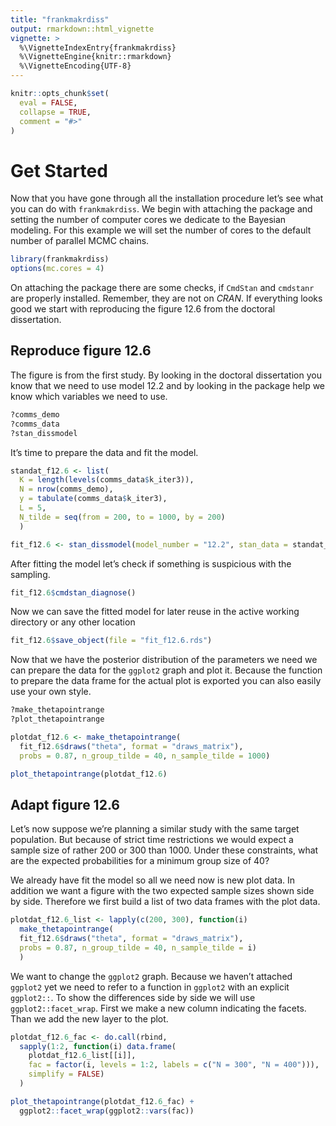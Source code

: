 ```yaml
---
title: "frankmakrdiss"
output: rmarkdown::html_vignette
vignette: >
  %\VignetteIndexEntry{frankmakrdiss}
  %\VignetteEngine{knitr::rmarkdown}
  %\VignetteEncoding{UTF-8}
---
```


```r
knitr::opts_chunk$set(
  eval = FALSE,
  collapse = TRUE,
  comment = "#>"
)
```

# Get Started #

Now that you have gone through all the installation procedure
let's see what you can do with `frankmakrdiss`.
We begin with attaching the package
and setting the number of computer cores
we dedicate to the Bayesian modeling.
For this example we will set the number of cores
to the default number of parallel MCMC chains.

```r
library(frankmakrdiss)
options(mc.cores = 4)
```

On attaching the package
there are some checks,
if `CmdStan` and `cmdstanr` are properly installed.
Remember, they are not on *CRAN*.
If everything looks good
we start with reproducing the figure 12.6 from the doctoral dissertation.

## Reproduce figure 12.6 ##

The figure is from the first study.
By looking in the doctoral dissertation you know
that we need to use model 12.2
and by looking in the package help
we know which variables we need to use.

```r
?comms_demo
?comms_data
?stan_dissmodel
```

It's time to prepare the data
and fit the model.

```r
standat_f12.6 <- list(
  K = length(levels(comms_data$k_iter3)),
  N = nrow(comms_demo),
  y = tabulate(comms_data$k_iter3),
  L = 5,
  N_tilde = seq(from = 200, to = 1000, by = 200)
  )

fit_f12.6 <- stan_dissmodel(model_number = "12.2", stan_data = standat_f12.6)
```

After fitting the model
let's check if something is suspicious with the sampling.

```r
fit_f12.6$cmdstan_diagnose()
```

Now we can save the fitted model for later reuse
in the active working directory or any other location

```r
fit_f12.6$save_object(file = "fit_f12.6.rds")
```

Now that we have the posterior distribution of the parameters we need
we can prepare the data for the `ggplot2` graph and plot it.
Because the function to prepare the data frame for the actual plot is exported
you can also easily use your own style.

```r
?make_thetapointrange
?plot_thetapointrange
```
```r
plotdat_f12.6 <- make_thetapointrange(
  fit_f12.6$draws("theta", format = "draws_matrix"),
  probs = 0.87, n_group_tilde = 40, n_sample_tilde = 1000)
```
```r
plot_thetapointrange(plotdat_f12.6)
```

## Adapt figure 12.6 ##

Let's now suppose
we're planning a similar study with the same target population.
But because of strict time restrictions
we would expect a sample size of rather 200 or 300 than 1000.
Under these constraints,
what are the expected probabilities for a minimum group size of 40?

We already have fit the model so all we need now is new plot data.
In addition we want a figure with the two expected sample sizes
shown side by side.
Therefore we first build a list of two data frames with the plot data.

```r
plotdat_f12.6_list <- lapply(c(200, 300), function(i)
  make_thetapointrange(
  fit_f12.6$draws("theta", format = "draws_matrix"),
  probs = 0.87, n_group_tilde = 40, n_sample_tilde = i)
  )
```

We want to change the `ggplot2` graph.
Because we haven't attached `ggplot2` yet
we need to refer to a function in `ggplot2` with an explicit `ggplot2::`.
To show the differences side by side
we will use `ggplot2::facet_wrap`.
First we make a new column indicating the facets.
Than we add the new layer to the plot.

```r
plotdat_f12.6_fac <- do.call(rbind,
  sapply(1:2, function(i) data.frame(
    plotdat_f12.6_list[[i]],
    fac = factor(i, levels = 1:2, labels = c("N = 300", "N = 400"))),
    simplify = FALSE)
  )
```
```r
plot_thetapointrange(plotdat_f12.6_fac) +
  ggplot2::facet_wrap(ggplot2::vars(fac))
```
